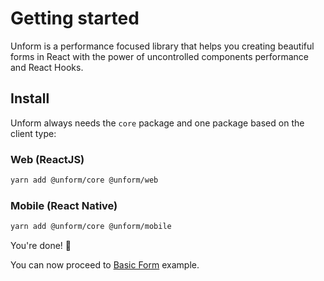 # Getting started

Unform is a performance focused library that helps you creating beautiful forms in React with the power of uncontrolled components performance and React Hooks.

## Install

Unform always needs the `core` package and one package based on the client type:

### Web (ReactJS)

```sh
yarn add @unform/core @unform/web
```

### Mobile (React Native)

```sh
yarn add @unform/core @unform/mobile
```

You're done! 🎉

You can now proceed to [Basic Form](/guides/basic-form) example.
